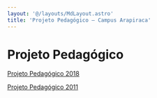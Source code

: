 ```yaml
---
layout: '@/layouts/MdLayout.astro'
title: 'Projeto Pedagógico — Campus Arapiraca'
---
```




Projeto Pedagógico
==================








[Projeto Pedagógico 2018](/cpt/documentos/projeto-pedagogico/projeto-pedagogico-2018)


[Projeto Pedagógico 2011](/cpt/documentos/projeto-pedagogico/projeto-pedagogico-2011)









